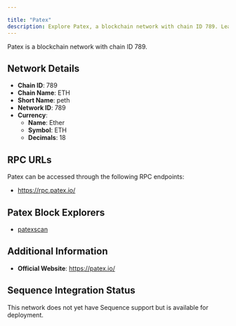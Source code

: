 ```yaml
---

title: "Patex"
description: Explore Patex, a blockchain network with chain ID 789. Learn about its native currency, Ether, and how to interact with the network.
---
```




Patex is a blockchain network with chain ID 789.

## Network Details

- **Chain ID**: 789
- **Chain Name**: ETH
- **Short Name**: peth
- **Network ID**: 789
- **Currency**: 
  - **Name**: Ether
  - **Symbol**: ETH
  - **Decimals**: 18

## RPC URLs

Patex can be accessed through the following RPC endpoints:

- https://rpc.patex.io/

## Patex Block Explorers

- [patexscan](https://patexscan.io)

## Additional Information

- **Official Website**: https://patex.io/

## Sequence Integration Status

This network does not yet have Sequence support but is available for deployment.

